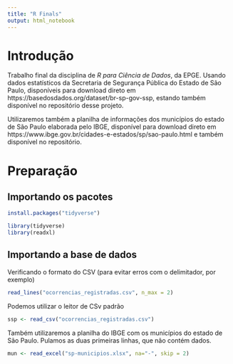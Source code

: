 ```yaml
---
title: "R Finals"
output: html_notebook
---
```


# Introdução
Trabalho final da disciplina de *R para Ciência de Dados*, da EPGE. Usando dados estatísticos da Secretaria de Segurança Pública do Estado de São Paulo, disponíveis para download direto em https://basedosdados.org/dataset/br-sp-gov-ssp, estando também disponível no repositório desse projeto.

Utilizaremos também a planilha de informações dos municípios do estado de São Paulo elaborada pelo IBGE, disponível para download direto em  https://www.ibge.gov.br/cidades-e-estados/sp/sao-paulo.html e também disponível no repositório.

# Preparação
## Importando os pacotes
```r
install.packages("tidyverse")

library(tidyverse)
library(readxl)
```

## Importando a base de dados

Verificando o formato do CSV (para evitar erros com o delimitador, por exemplo)
```r
read_lines("ocorrencias_registradas.csv", n_max = 2)
```
Podemos utilizar o leitor de CSv padrão
```r
ssp <- read_csv("ocorrencias_registradas.csv")
```

Também utilizaremos a planilha do IBGE com os municípios do estado de São Paulo. Pulamos as duas primeiras linhas, que não contém dados.
```r
mun <- read_excel("sp-municipios.xlsx", na="-", skip = 2)
```

